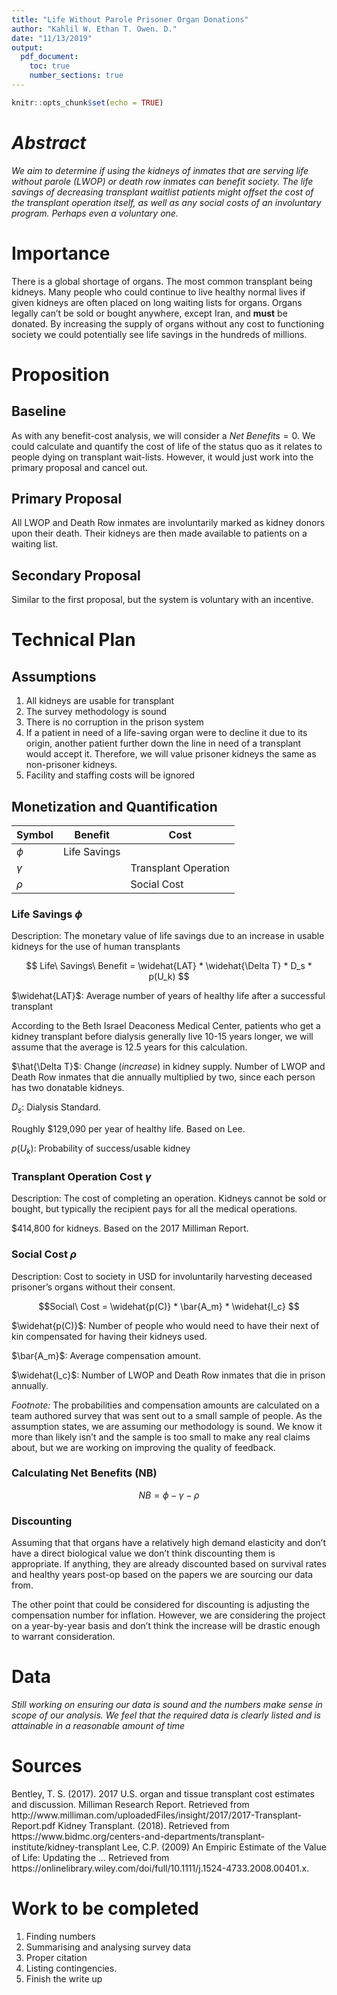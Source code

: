 ```yaml
---
title: "Life Without Parole Prisoner Organ Donations"
author: "Kahlil W. Ethan T. Owen. D."
date: "11/13/2019"
output: 
  pdf_document:
    toc: true
    number_sections: true
---
```


```r
knitr::opts_chunk$set(echo = TRUE)
```

# *Abstract* {-}
*We aim to determine if using the kidneys of inmates that are serving life without parole (LWOP) or death row inmates can benefit society. The life savings of decreasing transplant waitlist patients might offset the cost of the transplant operation itself, as well as any social costs of an involuntary program. Perhaps even a voluntary one.*

\break

# Importance

There is a global shortage of organs. The most common transplant being kidneys. Many people who could continue to live healthy normal lives if given kidneys are often placed on long waiting lists for organs. Organs legally can't be sold or bought anywhere, except Iran, and **must** be donated. By increasing the supply of organs without any cost to functioning society we could potentially see life savings in the hundreds of millions.


# Proposition

## Baseline

As with any benefit-cost analysis, we will consider a $Net\ Benefits = 0$. We could calculate and quantify the cost of life of the status quo as it relates to people dying on transplant wait-lists. However, it would just work into the primary proposal and cancel out. 

## Primary Proposal

All LWOP and Death Row inmates are involuntarily marked as kidney donors upon their death. Their kidneys are then made available to patients on a waiting list.

## Secondary Proposal

Similar to the first proposal, but the system is voluntary with an incentive. 

\break

# Technical Plan

## Assumptions

1. All kidneys are usable for transplant	 
2. The survey methodology is sound
3. There is no corruption in the prison system
4. If a patient in need of a life-saving organ were to decline it due to its origin, another patient further down the line in need of a transplant would accept it. Therefore, we will value prisoner kidneys the same as non-prisoner kidneys.
5. Facility and staffing costs will be ignored


## Monetization and Quantification

|Symbol|Benefit|Cost| 
|---|---|---|
|$\phi$| Life Savings |   |
|$\gamma$|   |Transplant Operation|
|$\rho$|   | Social Cost|

### Life Savings $\phi$
Description: The monetary value of life savings due to an increase in usable kidneys for the use of human transplants



$$ Life\ Savings\ Benefit = \widehat{LAT} * \widehat{\Delta T} * D_s * p(U_k) $$

$\widehat{LAT}$: Average number of years of healthy life after a successful transplant

According to the Beth Israel Deaconess Medical Center, patients who get a kidney transplant before dialysis generally live 10-15 years longer, we will assume that the average is 12.5 years for this calculation. 

$\hat{\Delta T}$: Change (*increase*) in kidney supply. Number of LWOP and Death Row inmates that die annually multiplied by two, since each person has two donatable kidneys. 

$D_s$: Dialysis Standard. 

Roughly $129,090 per year of healthy life. Based on Lee. 

$p(U_k)$: Probability of success/usable kidney

### Transplant Operation Cost $\gamma$
Description: The cost of completing an operation. Kidneys cannot be sold or bought, but typically the recipient pays for all the medical operations. 

$414,800 for kidneys.
Based on the 2017 Milliman Report.

### Social Cost $\rho$
Description: Cost to society in USD for involuntarily harvesting deceased prisoner’s organs without their consent. 

$$Social\ Cost = \widehat{p(C)} * \bar{A_m} * \widehat{I_c} $$

$\widehat{p(C)}$: Number of people who would need to have their next of kin compensated for having their kidneys used.

$\bar{A_m}$: Average compensation amount.

$\widehat{I_c}$: Number of LWOP and Death Row inmates that die in prison annually.

*Footnote:* The probabilities and compensation amounts are calculated on a team authored survey that was sent out to a small sample of people. As the assumption states, we are assuming our methodology is sound. We know it more than likely isn't and the sample is too small to make any real claims about, but we are working on improving the quality of feedback.

### Calculating Net Benefits (NB)

$$ NB = \phi - \gamma - \rho$$

### Discounting 

Assuming that that organs have a relatively high demand elasticity and don't have a direct biological value we don't think discounting them is appropriate. If anything, they are already discounted based on survival rates and healthy years post-op based on the papers we are sourcing our data from.

The other point that could be considered for discounting is adjusting the compensation number for inflation. However, we are considering the project on a year-by-year basis and don't think the increase will be drastic enough to warrant consideration.

# Data
*Still working on ensuring our data is sound and the numbers make sense in scope of our analysis. We feel that the required data is clearly listed and is attainable in a reasonable amount of time*

# Sources
Bentley, T. S. (2017). 2017 U.S. organ and tissue transplant cost estimates and discussion. Milliman Research Report. Retrieved from http://www.milliman.com/uploadedFiles/insight/2017/2017-Transplant-Report.pdf
Kidney Transplant. (2018). Retrieved from https://www.bidmc.org/centers-and-departments/transplant-institute/kidney-transplant
Lee, C.P. (2009) An Empiric Estimate of the Value of Life: Updating the ... Retrieved from https://onlinelibrary.wiley.com/doi/full/10.1111/j.1524-4733.2008.00401.x.

# Work to be completed

1. Finding numbers
2. Summarising and analysing survey data
3. Proper citation
4. Listing contingencies.
5. Finish the write up

